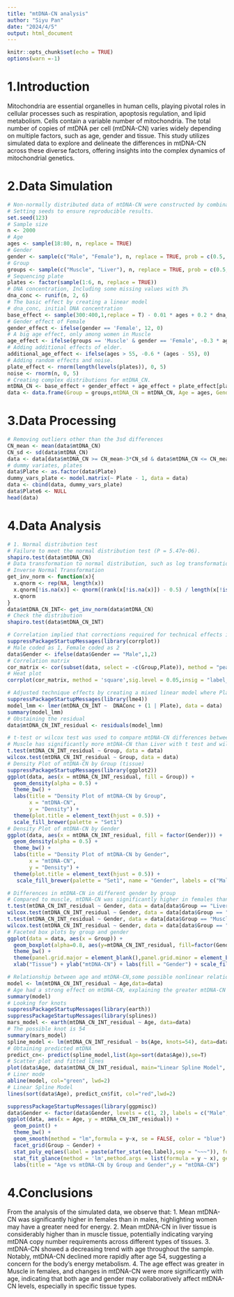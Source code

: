 ```yaml
---
title: "mtDNA-CN analysis"
author: "Siyu Pan"
date: "2024/4/5"
output: html_document
---
```

```r
knitr::opts_chunk$set(echo = TRUE)
options(warn =-1)
```
# 1.Introduction
Mitochondria are essential organelles in human cells, playing pivotal roles in cellular processes such as respiration, apoptosis regulation, and lipid metabolism. Cells contain a variable number of mitochondria. The total number of copies of mtDNA per cell (mtDNA-CN) varies widely depending on multiple factors, such as age, gender and tissue. This study utilizes simulated data to explore and delineate the differences in mtDNA-CN across these diverse factors, offering insights into the complex dynamics of mitochondrial genetics.

# 2.Data Simulation
```r
# Non-normally distributed data of mtDNA-CN were constructed by combinatorial effects. mtDNA-CN was affected by age, gender, initial DNA concentration, and sequencing plates (random effect). Among them, females are expected to be more strongly affected by age in Muscle.
# Setting seeds to ensure reproducible results.
set.seed(123)
# Sample size
n <- 2000
# Age
ages <- sample(18:80, n, replace = TRUE)
# Gender
gender <- sample(c("Male", "Female"), n, replace = TRUE, prob = c(0.5, 0.5))
# Group
groups <- sample(c("Muscle", "Liver"), n, replace = TRUE, prob = c(0.5, 0.5))
# Sequencing plate
plates <- factor(sample(1:6, n, replace = TRUE))
# DNA concentration, Including some missing values with 3%
dna_conc <- runif(n, 2, 6)
# The basic effect by creating a linear model
# dna_conc, initial DNA concentration
base_effect <- sample(300:400,1,replace = T) - 0.01 * ages + 0.2 * dna_conc
# Gender effect of Female
gender_effect <- ifelse(gender == 'Female', 12, 0)
# A big age effect, only among women in Muscle
age_effect <- ifelse(groups == 'Muscle' & gender == 'Female', -0.3 * ages, 0)
# Adding additional effects of elder.
additional_age_effect <- ifelse(ages > 55, -0.6 * (ages - 55), 0)
# Adding random effects and noise.
plate_effect <- rnorm(length(levels(plates)), 0, 5)
noise <- rnorm(n, 0, 5)
# Creating complex distributions for mtDNA_CN. 
mtDNA_CN <- base_effect + gender_effect + age_effect + plate_effect[plates] + additional_age_effect + noise
data <- data.frame(Group = groups,mtDNA_CN = mtDNA_CN, Age = ages, Gender = gender, Plate = plates, DNAConc = dna_conc)
```

# 3.Data Processing
```r

# Removing outliers other than the 3sd differences
CN_mean <- mean(data$mtDNA_CN)
CN_sd <- sd(data$mtDNA_CN)
data <- data[data$mtDNA_CN >= CN_mean-3*CN_sd & data$mtDNA_CN <= CN_mean+3*CN_sd,]
# dummy variates, plates
data$Plate <- as.factor(data$Plate)
dummy_vars_plate <- model.matrix(~ Plate - 1, data = data)
data <- cbind(data, dummy_vars_plate)
data$Plate6 <- NULL
head(data)
```

# 4.Data Analysis
```r
# 1. Normal distribution test
# Failure to meet the normal distribution test (P = 5.47e-06).
shapiro.test(data$mtDNA_CN)
# Data transformation to normal distribution, such as log transformation or Inverse Normal Transformation
# Inverse Normal Transformation
get_inv_norm <- function(x){
  x.qnorm <- rep(NA, length(x))
  x.qnorm[!is.na(x)] <- qnorm((rank(x[!is.na(x)]) - 0.5) / length(x[!is.na(x)]))
  x.qnorm
}
data$mtDNA_CN_INT<- get_inv_norm(data$mtDNA_CN)
# Check the distribution
shapiro.test(data$mtDNA_CN_INT)
```

```r
# Correlation implied that corrections required for technical effects including plates and DNA concentration 
suppressPackageStartupMessages(library(corrplot))
# Male coded as 1, Female coded as 2
data$Gender <- ifelse(data$Gender == "Male",1,2)
# Correlation matrix
cor_matrix <- cor(subset(data, select = -c(Group,Plate)), method = "pearson")
# Heat plot
corrplot(cor_matrix, method = 'square',sig.level = 0.05,insig = "label_sig", pch.cex = 0.9, pch.col = 'grey20',col=rev(COL2('RdBu', 200)))

# Adjusted technique effects by creating a mixed linear model where Plates are used as a random effect
suppressPackageStartupMessages(library(lme4))
model_lmm <- lmer(mtDNA_CN_INT ~  DNAConc + (1 | Plate), data = data)
summary(model_lmm)
# Obstaining the residual
data$mtDNA_CN_INT_residual <- residuals(model_lmm)
```

```r
# t-test or wilcox test was used to compare mtDNA-CN differences between Muscle and Liver.
# Muscle has significantly more mtDNA-CN than Liver with t test and wilcox test.
t.test(mtDNA_CN_INT_residual ~ Group, data = data)
wilcox.test(mtDNA_CN_INT_residual ~ Group, data = data)
# Density Plot of mtDNA-CN by Group (tissue)
suppressPackageStartupMessages(library(ggplot2))
ggplot(data, aes(x = mtDNA_CN_INT_residual, fill = Group)) + 
  geom_density(alpha = 0.5) +
  theme_bw() +
  labs(title = "Density Plot of mtDNA-CN by Group",
       x = "mtDNA-CN",
       y = "Density") + 
  theme(plot.title = element_text(hjust = 0.5)) + 
  scale_fill_brewer(palette = "Set1") 
# Density Plot of mtDNA-CN by Gender
ggplot(data, aes(x = mtDNA_CN_INT_residual, fill = factor(Gender))) + 
  geom_density(alpha = 0.5) +
  theme_bw() +
  labs(title = "Density Plot of mtDNA-CN by Gender",
       x = "mtDNA-CN",
       y = "Density") +
  theme(plot.title = element_text(hjust = 0.5)) +
   scale_fill_brewer(palette = "Set1", name = "Gender", labels = c("Male", "Female"))
```

```r
# Differences in mtDNA-CN in different gender by group
# Compared to muscle, mtDNA-CN was significantly higher in females than males in Liver using t test and wilcox test
t.test(mtDNA_CN_INT_residual ~ Gender, data = data[data$Group == "Liver",])
wilcox.test(mtDNA_CN_INT_residual ~ Gender, data = data[data$Group == "Liver",])
t.test(mtDNA_CN_INT_residual ~ Gender, data = data[data$Group == "Muscle",])
wilcox.test(mtDNA_CN_INT_residual ~ Gender, data = data[data$Group == "Muscle",])
# Faceted box plots by group and gender 
ggplot(data = data, aes(x = Group)) +
  geom_boxplot(alpha=0.8, aes(y=mtDNA_CN_INT_residual, fill=factor(Gender))) +
  theme_bw() + 
  theme(panel.grid.major = element_blank(),panel.grid.minor = element_blank()) + 
  xlab("Tissue") + ylab("mtDNA-CN") + labs(fill = "Gender") + scale_fill_discrete(labels=c("Male","Female"))
```

```r

# Relationship between age and mtDNA-CN,some possible nonlinear relationships were observed.
model <- lm(mtDNA_CN_INT_residual ~ Age,data=data)
# Age had a strong effect on mtDNA-CN, explaining the greater mtDNA-CN variance
summary(model)
# Looking for knots
suppressPackageStartupMessages(library(earth))
suppressPackageStartupMessages(library(splines))
mars_model <- earth(mtDNA_CN_INT_residual ~ Age, data=data)
# The possible knot is 54
summary(mars_model)
spline_model <- lm(mtDNA_CN_INT_residual ~ bs(Age, knots=54), data=data)
# Obtaining predicted mtDNA
predict_cn<- predict(spline_model,list(Age=sort(data$Age)),se=T)
# Scatter plot and fitted lines
plot(data$Age, data$mtDNA_CN_INT_residual, main="Linear Spline Model", xlab="Age", ylab="mtDNA-CN")
# Liner mode
abline(model, col="green", lwd=2)
# Linear Spline Model
lines(sort(data$Age), predict_cn$fit, col="red",lwd=2)
```
```r
suppressPackageStartupMessages(library(ggpmisc))
data$Gender <- factor(data$Gender, levels = c(1, 2), labels = c("Male", "Female"))
ggplot(data, aes(x = Age, y = mtDNA_CN_INT_residual)) +
  geom_point() +  
  theme_bw() + 
  geom_smooth(method = "lm",formula = y~x, se = FALSE, color = "blue") +
  facet_grid(Group ~ Gender) +
  stat_poly_eq(aes(label = paste(after_stat(eq.label),sep = "~~~")), formula = y~x, parse = TRUE,size = 3)  + 
  stat_fit_glance(method = 'lm',method.args = list(formula = y ~ x), geom = 'text',aes(label = paste("P-value = ", signif(after_stat(p.value), digits = 2), sep = "")), label.x.npc = 'right', size = 3) + 
  labs(title = "Age vs mtDNA-CN by Group and Gender",y = "mtDNA-CN")
```

# 4.Conclusions
From the analysis of the simulated data, we observe that:
1. Mean mtDNA-CN was significantly higher in females than in males, highlighting women may have a greater need for energy.
2. Mean mtDNA-CN in liver tissue is considerably higher than in muscle tissue, potentially indicating varying mtDNA copy number requirements across different types of tissues.
3. mtDNA-CN showed a decreasing trend with age throughout the sample. Notably, mtDNA-CN declined more rapidly after age 54, suggesting a concern for the body's energy metabolism.
4. The age effect was greater in Muscle in females, and changes in mtDNA-CN were more significantly with age, indicating that both age and gender may collaboratively affect mtDNA-CN levels, especially in specific tissue types.

